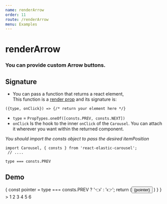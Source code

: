 ```yaml
---
name: renderArrow
order: 11
route: /renderArrow
menu: Examples
---
```



# renderArrow

### You can provide custom Arrow buttons.

## Signature 

- You can pass a function that returns a react element,   
  This function is a [render prop](https://reactjs.org/docs/render-props.html) and its signature is:  
```
({type, onClick}) => {/* return your element here */}
```

- `type` = `PropTypes.oneOf([consts.PREV, consts.NEXT])`
- `onClick` Is the hook to the inner `onClick` of the `Carousel`. You can attach it wherever you want within the returned component.

_You should import the consts object to pass the desired itemPosition_
```
import Carousel, { consts } from 'react-elastic-carousel';
 // ....

type === consts.PREV
```

## Demo

<Playground >
    <Carousel 
        renderArrow={
            ({type, onClick}) => {
                const pointer = type === consts.PREV ? '👈' : '👉';
                return (<Button onClick={onClick}>
                    {pointer}
                </Button>
                )
            }
        }
    >
        <Item>1</Item>
        <Item>2</Item>
        <Item>3</Item>
        <Item>4</Item>
        <Item>5</Item>
        <Item>6</Item>
    </Carousel>
</Playground>